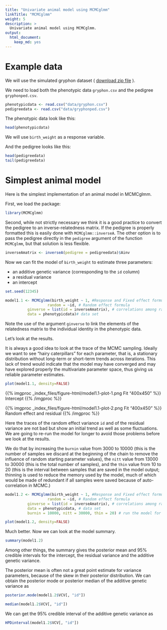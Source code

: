 ```yaml
---
title: "Univariate animal model using MCMCglmm"
linkTitle: "MCMCglmm"
weight: 5
description: >
  Univariate animal model using MCMCglmm.
output: 
  html_document: 
    keep_md: yes
---
```



# Example data

We will use the simulated gryphon dataset ( [download zip file](/docs/data/gryphons.zip) ).

We need to load both the phenotypic data `gryphon.csv` and the pedigree `gryphonped.csv`.

```r
phenotypicdata <- read.csv("data/gryphon.csv")
pedigreedata <- read.csv("data/gryphonped.csv")
```

The phenotypic data look like this:

```r
head(phenotypicdata)
```

We will use `birth_weight` as a response variable.

And the pedigree looks like this:

```r
head(pedigreedata)
tail(pedigreedata)
```


# Simplest animal model

Here is the simplest implementation of an animal model in MCMCglmm. 

First, we load the package:

```r
library(MCMCglmm)
```

Second, while not strictly necessary we think it is a good practice to convert the pedigree to an inverse-relatedness matrix. If the pedigree is properly formatted this is easily done with `MCMCglmm::inverseA`. The other option is to pass the pedigree directly in the `pedigree` argument of the function `MCMCglmm`, but that solution is less flexible.

```r
inverseAmatrix <- inverseA(pedigree = pedigreedata)$Ainv
```

Now we can fit the model of `birth_weight` to estimate three parameters:

* an additive genetic variance (corresponding to the `id` column) 
* a residual variance
* an intercept

```r
set.seed(12345)
```


```r
model1.1 <- MCMCglmm(birth_weight ~ 1, #Response and Fixed effect formula
                   random = ~id, # Random effect formula
          ginverse = list(id = inverseAmatrix), # correlations among random effect levels (here breeding values)
          data = phenotypicdata)# data set
```

Note the use of the argument `ginverse` to link the elements of the relatedness matrix to the individual identity in the phenotypic data.

Let's look at the results.

It is always a good idea to look at the trace of the MCMC sampling. Ideally we want to see "hairy caterpillars" for each parameter, that is, a stationary distribution without long-term or short-term trends across iterations. This lack of trend would indicate that the model may have converged and may have explored properly the multivariate parameter space, thus giving us reliable parameter estimates.

```r
plot(model1.1, density=FALSE)
```

{{% imgproc _index_files/figure-html/model1.1-plot-1.png Fit "400x450" %}}
Intercept
{{% /imgproc %}}

{{% imgproc _index_files/figure-html/model1.1-plot-2.png Fit "400x450" %}}
Random effect and residual
{{% /imgproc %}}

Here the traces of the random effect variance `id` and of the residual variance are not bad but show an initial trend as well as some fluctuations. We are going to re-run the model for longer to avoid those problems before we look at the results.

We do that by increasing the `burnin` value from 3000 to 10000 (this is the number of samples we discard at the beginning of the chain to remove the influence of random starting parameter values), the `nitt` value from 13000 to 30000 (this is the total number of samples), and the `thin` value from 10 to 20 (this is the interval between samples that are saved in the model output; thinning is used to reduce the memory used by the model, much of which would be made of redundant if all samples were saved because of auto-correlation in MCMC.)

```r
model1.2 <- MCMCglmm(birth_weight ~ 1, #Response and Fixed effect formula
                   random = ~id, # Random effect formula
          ginverse = list(id = inverseAmatrix), # correlations among random effect levels (here breeding values)
          data = phenotypicdata, # data set
          burnin = 10000, nitt = 30000, thin = 20) # run the model for longer compare to the default
```

```r
plot(model1.2, density=FALSE)
```

Much better. Now we can look at the model summary.

```r
summary(model1.2)
```

Among other things, the summary gives the posterior mean and 95% credible intervals for the intercept, the residual variance and the additive genetic variance. 

The posterior mean is often not a great point estimate for variance parameters, because of the skew in their posterior distribution. We can  obtain the posterior mode or posterior median of the additive genetic variance as

```r
posterior.mode(model1.2$VCV[, "id"])

median(model1.2$VCV[, "id"])
```

We can get the 95% credible interval of the additive genetic variance as

```r
HPDinterval(model1.2$VCV[, "id"])
```



